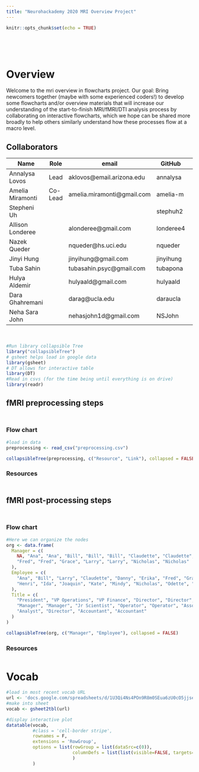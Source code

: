 ```yaml
---
title: "Neurohackademy 2020 MRI Overview Project"
---
```


<!-- output: -->
<!--   prettydoc::html_pretty: -->
<!--     theme: architect -->
<!--     highlight: github -->
<!--     toc: true -->

<div style="margin-bottom:100px;">
```r
knitr::opts_chunk$set(echo = TRUE)
```
</div>

# Overview

Welcome to the mri overview in flowcharts project. Our goal: Bring newcomers together (maybe with some experienced coders!) to develop some flowcharts and/or overview materials that will increase our understanding of the start-to-finish MRI/fMRI/DTI analysis process by collaborating on interactive flowcharts, which we hope can be shared more broadly to help others similarly understand how these processes flow at a macro level. 

## Collaborators


| Name             | Role     | email                      | GitHub    |     |
| ---------------- | -------- | -------------------------- | --------- | --- |
| Annalysa Lovos   | Lead     | aklovos@email.arizona.edu  | annalysa  |     |
| Amelia Miramonti | Co-Lead  | amelia.miramonti@gmail.com | amelia-m  |     |
| Stepheni Uh      |          |                            | stephuh2  |     |
| Allison Londeree |          | alonderee@gmail.com        | londeree4 |     |
| Nazek Queder     |          | nqueder@hs.uci.edu         | nqueder   |     |
| Jinyi Hung       |          | jinyihung@gmail.com        | jinyihung |     |
| Tuba Sahin       |          | tubasahin.psyc@gmail.com   | tubapona  |     |
| Hulya Aldemir    |          | hulyaald@gmail.com         | hulyaald  |     |
| Dara Ghahremani  |          | darag@ucla.edu             | daraucla  |     |
| Neha Sara John   |          | nehasjohn1d@gmail.com      | NSJohn    |     |



<div style="margin-bottom:50px;">
</div>

```r
#Run library collapsible Tree
library("collapsibleTree")
# gsheet helps load in google data
library(gsheet)
# DT allows for interactive table
library(DT)
#Read in csvs (for the time being until everything is on drive)
library(readr)

```


## fMRI preprocessing steps {.tabset .tabset-fade}
<div style="margin-bottom:50px;">
</div>
### Flow chart
```r
#load in data
preprocessing <- read_csv("preprocessing.csv")

```

```r
collapsibleTree(preprocessing, c("Resource", "Link"), collapsed = FALSE)
```

### Resources
<div style="margin-bottom:50px;">
</div>


## fMRI post-processing steps {.tabset .tabset-fade}
<div style="margin-bottom:50px;">
</div>
### Flow chart
```r
#Here we can organize the nodes
org <- data.frame(
  Manager = c(
    NA, "Ana", "Ana", "Bill", "Bill", "Bill", "Claudette", "Claudette", "Danny",
    "Fred", "Fred", "Grace", "Larry", "Larry", "Nicholas", "Nicholas"
  ),
  Employee = c(
    "Ana", "Bill", "Larry", "Claudette", "Danny", "Erika", "Fred", "Grace",
    "Henri", "Ida", "Joaquin", "Kate", "Mindy", "Nicholas", "Odette", "Peter"
  ),
  Title = c(
    "President", "VP Operations", "VP Finance", "Director", "Director", "Scientist",
    "Manager", "Manager", "Jr Scientist", "Operator", "Operator", "Associate",
    "Analyst", "Director", "Accountant", "Accountant"
  )
)


```

```r
collapsibleTree(org, c("Manager", "Employee"), collapsed = FALSE)
```

### Resources
<div style="margin-bottom:50px;">
</div>


# Vocab
```r
#load in most recent vocab URL
url <- 'docs.google.com/spreadsheets/d/1U3Qi4Ns4POn9R8m0SEua6zU0cO5jjseMq3WrctPEtyo/edit?usp=slack&ts=5f24816f'
#make into sheet
vocab <- gsheet2tbl(url)

#display interactive plot
datatable(vocab,
          #class = 'cell-border stripe',
          rownames = F, 
          extensions = 'RowGroup', 
          options = list(rowGroup = list(dataSrc=c(0)),
                         columnDefs = list(list(visible=FALSE, targets=c(0)))
                         )
          )

```

